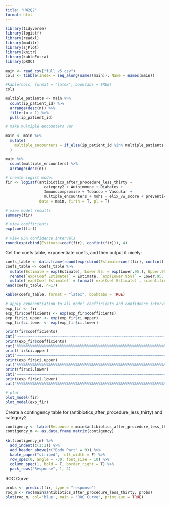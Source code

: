 ```yaml
---
title: "HW2Q2"
format: html
---
```


```r
library(tidyverse)
library(logistf)
library(readxl)
library(maditr)
library(sjPlot)
library(knitr)
library(kableExtra)
library(pROC)
```

```r
main <- read_csv("full_v5.csv")
cols <- tibble(Index = seq_along(names(main)), Name = names(main))
```

```r
#kable(cols, format = "latex", booktabs = TRUE)
cols

multiple_patients <- main %>%
  count(ip_patient_id) %>%
  arrange(desc(n)) %>%
  filter(n > 1) %>%
  pull(ip_patient_id)

# make multiple encounters var

main <- main %>%
  mutate(
    multiple_encounters = if_else(ip_patient_id %in% multiple_patients, 1, 0)
  )

main %>%
  count(multiple_encounters) %>%
  arrange(desc(n))

```



```r
# create logist model
fir <- logistf(antibiotics_after_procedure_less_thirty ~ 
                 category2 + Autoimmune + Diabetes + 
                 Immunocompromise + Tobacco + Vascular + 
                 multiple_encounters + mohs + elix_vw_score + preventive_antibiotics, 
               data = main, firth = T, pl = T)

```

```r
# view model results
summary(fir)

# view coefficients
exp(coef(fir))

# view 95% confidence intervals
round(exp(cbind(Estimate=coef(fir), confint(fir))), 4)
```

Get the coefs table, exponentiate coefs, and then output it nicely:

```r
coefs_table <- data.frame(round(exp(cbind(Estimate=coef(fir), confint(fir))), 4))
coefs_table <- coefs_table %>%
  mutate(Estimate = exp(Estimate), Lower.95. = exp(Lower.95.), Upper.95. = exp(Upper.95.)) %>%
  rename(`exp(Coef Estimate)` = Estimate, `exp(Lower 95%)` = Lower.95., `exp(Upper 95%)` = Upper.95.) %>%
  mutate(`exp(Coef Estimate)` = format(`exp(Coef Estimate)`, scientific = FALSE))
head(coefs_table, n=17)

kable(coefs_table, format = "latex", booktabs = TRUE)
```


```r
# apply exponentiation to all model coefficients and confidence intervals
exp_fir <- fir
exp_fir$coefficients <- exp(exp_fir$coefficients)
exp_fir$ci.upper <- exp(exp_fir$ci.upper)
exp_fir$ci.lower <- exp(exp_fir$ci.lower)

print(fir$coefficients)
cat("~~~~~~~~~~~~~~~~~~~~~~~~~~~~~~~~~~~~~~~~~~~~~~~~~~~~~~~~~~~~~~~~~~~~~~~~~~~~", "\n")
print(exp_fir$coefficients)
cat("%%%%%%%%%%%%%%%%%%%%%%%%%%%%%%%%%%%%%%%%%%%%%%%%%%%%%%%%%%%%%%%%%%%%%%%%%%%%", "\n")
print(fir$ci.upper)
cat("~~~~~~~~~~~~~~~~~~~~~~~~~~~~~~~~~~~~~~~~~~~~~~~~~~~~~~~~~~~~~~~~~~~~~~~~~~~~", "\n")
print(exp_fir$ci.upper)
cat("%%%%%%%%%%%%%%%%%%%%%%%%%%%%%%%%%%%%%%%%%%%%%%%%%%%%%%%%%%%%%%%%%%%%%%%%%%%%", "\n")
print(fir$ci.lower)
cat("~~~~~~~~~~~~~~~~~~~~~~~~~~~~~~~~~~~~~~~~~~~~~~~~~~~~~~~~~~~~~~~~~~~~~~~~~~~~", "\n")
print(exp_fir$ci.lower)
cat("%%%%%%%%%%%%%%%%%%%%%%%%%%%%%%%%%%%%%%%%%%%%%%%%%%%%%%%%%%%%%%%%%%%%%%%%%%%%", "\n")
```


```r
# plot 
plot_model(fir)
plot_model(exp_fir) 
```

Create a contingency table for (antibiotics_after_procedure_less_thirty) and category2

```r
contigency <- table(Response = main$antibiotics_after_procedure_less_thirty, Body_Part = main$category2)
contigency_m <- as.data.frame.matrix(contigency)

kbl(contigency_m) %>%
  add_indent(c(1:2)) %>%
  add_header_above(c("Body Part" = 9)) %>%
  kable_paper("striped", full_width = F) %>%
  row_spec(0, angle = -30, font_size = 10) %>%
  column_spec(1, bold = T, border_right = T) %>%
  pack_rows("Response", 1, 2)
```

ROC Curve

```r
probs <- predict(fir, type = "response")
roc_m <- roc(main$antibiotics_after_procedure_less_thirty, probs)
plot(roc_m, col='blue', main = "ROC Curve", print.auc = TRUE)
```

